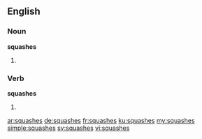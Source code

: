 ==English==

===Noun===
'''squashes'''
# {{plural of|squash}}

===Verb===
'''squashes'''
# {{third-person singular of|squash}}

[[ar:squashes]]
[[de:squashes]]
[[fr:squashes]]
[[ku:squashes]]
[[my:squashes]]
[[simple:squashes]]
[[sv:squashes]]
[[vi:squashes]]